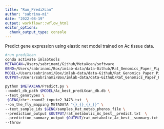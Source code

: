 ```yaml
---
title: "Run_PrediXcan"
author: "sabrina-mi"
date: "2022-08-19"
output: workflowr::wflow_html
editor_options:
  chunk_output_type: console
---
```


Predict gene expression using elastic net model trained on Ac tissue data.

```bash
#run prediXcan
conda activate imlabtools
METAXCAN=/Users/sabrinami/Github/MetaXcan/software
GENO=/Users/sabrinami/Box/imlab-data/data-Github/Rat_Genomics_Paper_Pipeline/data/rat_genotypes_LD_pruned_0.95
MODEL=/Users/sabrinami/Box/imlab-data/data-Github/Rat_Genomics_Paper_Pipeline/Results/sql
OUTPUT=/Users/sabrinami/Box/imlab-data/data-Github/Rat_Genomics_Paper_Pipeline/Results/PrediXcan/metabolic_traits/

python $METAXCAN/Predict.py \
--model_db_path $MODEL/Ac_best_prediXcan_db.db \
--text_genotypes \
 $GENO/chr*.round2_impute2_3473.txt  \
--on_the_fly_mapping METADATA "{}_{}_{}_{}" \
--text_sample_ids $GENO/samples_Rat_metab_phenos_file \
--prediction_output $OUTPUT/rat_metabolic_Ac_best__predict.txt  \
--prediction_summary_output $OUTPUT/rat_metabolic_Ac_best__summary.txt \
--throw
```

